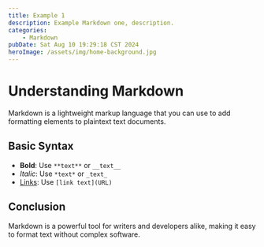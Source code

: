 ```yaml
---
title: Example 1
description: Example Markdown one, description.
categories:
    - Markdown
pubDate: Sat Aug 10 19:29:18 CST 2024
heroImage: /assets/img/home-background.jpg
---
```


# Understanding Markdown

Markdown is a lightweight markup language that you can use to add formatting elements to plaintext text documents.

## Basic Syntax

-   **Bold**: Use `**text**` or `__text__`
-   _Italic_: Use `*text*` or `_text_`
-   [Links](https://www.example.com): Use `[link text](URL)`

## Conclusion

Markdown is a powerful tool for writers and developers alike, making it easy to format text without complex software.
